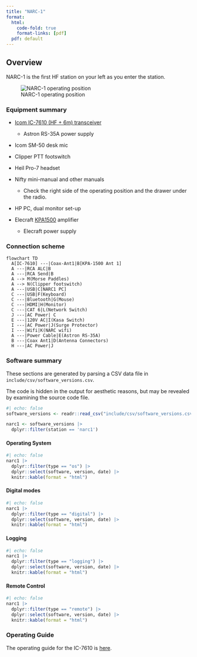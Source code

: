 ```yaml
---
title: "NARC-1"
format: 
  html:
    code-fold: true
    format-links: [pdf]
  pdf: default
---
```


## Overview

NARC-1 is the first HF station on your left as you enter the station.

![NARC-1 operating position](include/img/narc-1-operating-position.jpeg)

### Equipment summary

- [Icom IC-7610 (HF + 6m) transceiver](icom-ic-7610.qmd)
    - Astron RS-35A power supply
- Icom SM-50 desk mic
- Clipper PTT footswitch
- Heil Pro-7 headset
- Nifty mini-manual and other manuals
  - Check the right side of the operating position and the drawer under the radio.

- HP PC, dual monitor set-up

- Elecraft [KPA1500](KPA1500.qmd) amplifier
  - Elecraft power supply
  
### Connection scheme

```mermaid
flowchart TD
  A[IC-7610] ---|Coax-Ant1|B[KPA-1500 Ant 1]
  A ---|RCA ALC|B
  A ---|RCA Send|B
  A --> M(Morse Paddles)
  A --> N(Clipper footswitch)
  A ---|USB|C[NARC1 PC]
  C ---|USB|F(Keyboard)
  C ---|Bluetooth|G(Mouse)
  C ---|HDMI|H(Monitor)
  C ---|CAT 6|L(Network Switch)
  J ---|AC Power| C
  E ---|120V AC|I(Kasa Switch)
  I ---|AC Power|J(Surge Protector)
  I ---|Wifi|K(NARC wifi)
  A ---|Power Cable|E(Astron RS-35A)
  B ---|Coax Ant1|D(Antenna Connectors)
  H ---|AC Power|J
```
 
### Software summary

::: {.callout-note}

These sections are generated by parsing a CSV data file in `include/csv/software_versions.csv`.

The code is hidden in the output for aesthetic reasons, but may be revealed by examining the source code file.

:::

```r
#| echo: false
software_versions <- readr::read_csv("include/csv/software_versions.csv", show_col_types = FALSE)

narc1 <- software_versions |>
  dplyr::filter(station == 'narc1')
```

#### Operating System

```r
#| echo: false
narc1 |>
  dplyr::filter(type == "os") |>
  dplyr::select(software, version, date) |>
  knitr::kable(format = "html") 
```

#### Digital modes

```r
#| echo: false
narc1 |>
  dplyr::filter(type == "digital") |>
  dplyr::select(software, version, date) |>
  knitr::kable(format = "html") 
```

#### Logging

```r
#| echo: false
narc1 |>
  dplyr::filter(type == "logging") |>
  dplyr::select(software, version, date) |>
  knitr::kable(format = "html") 
```

#### Remote Control

```r
#| echo: false
narc1 |>
  dplyr::filter(type == "remote") |>
  dplyr::select(software, version, date) |>
  knitr::kable(format = "html") 
```

### Operating Guide

The operating guide for the IC-7610 is [here](icom-ic-7610.qmd).
